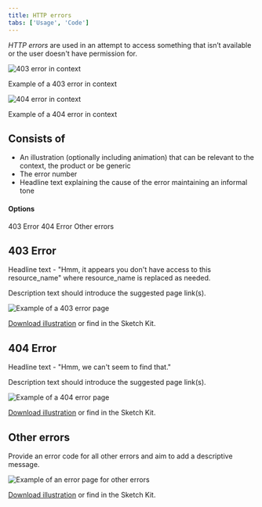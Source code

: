 ```yaml
---
title: HTTP errors
tabs: ['Usage', 'Code']
---
```


<PageDescription>

  _HTTP errors_ are used in an attempt to access something that isn’t available or the user doesn't have permission for.

</PageDescription>

![403 error in context](/images/403.png)
<Caption>Example of a 403 error in context</Caption>

![404 error in context](/images/404.png)
<Caption>Example of a 404 error in context</Caption>


## Consists of

- An illustration (optionally including animation) that can be relevant to the context, the product or be generic
- The error number
- Headline text explaining the cause of the error maintaining an informal tone

#### Options

<AnchorLinks>
  <AnchorLink>403 Error</AnchorLink>
  <AnchorLink>404 Error</AnchorLink>
  <AnchorLink>Other errors</AnchorLink>
</AnchorLinks>

## 403 Error

Headline text - "Hmm, it appears you don't have access to this resource_name" where resource_name is replaced as needed.

Description text should introduce the suggested page link(s).   

<Row>
 <Column colLg={8}>

![Example of a 403 error page](images/1.png)

 </Column>
</Row>

<a href="https://github.ibm.com/CDAI-design/pal/tree/master/src/pages/patterns/http-errors/images/403-illustration.png" download>Download illustration</a> or find in the Sketch Kit.

## 404 Error

Headline text - "Hmm, we can't seem to find that."

Description text should introduce the suggested page link(s).   

<Row>
 <Column colLg={8}>

![Example of a 404 error page](images/2.png)

 </Column>
</Row>

<a href="https://github.ibm.com/CDAI-design/pal/tree/master/src/pages/patterns/http-errors/images/404-illustration.png" download>Download illustration</a>  or find in the Sketch Kit.

## Other errors

Provide an error code for all other errors and aim to add a descriptive message.

<Row>
 <Column colLg={8}>

![Example of an error page for other errors](images/3.png)

 </Column>
</Row>

<a href="https://github.ibm.com/CDAI-design/pal/tree/master/src/pages/patterns/http-errors/images/other-illustration.png" download>Download illustration</a>  or find in the Sketch Kit.

